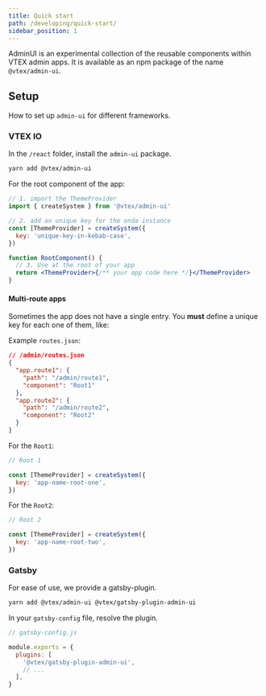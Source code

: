 ```yaml
---
title: Quick start
path: /developing/quick-start/
sidebar_position: 1
---
```


AdminUI is an experimental collection of the reusable components within VTEX admin apps. It is available as an npm package of the name `@vtex/admin-ui`.

## Setup

How to set up `admin-ui` for different frameworks.

### VTEX IO

In the `/react` folder, install the `admin-ui` package.

```sh isStatic
yarn add @vtex/admin-ui
```

For the root component of the app:

```jsx isStatic
// 1. import the ThemeProvider
import { createSystem } from '@vtex/admin-ui'

// 2. add an unique key for the onda instance
const [ThemeProvider] = createSystem({
  key: 'unique-key-in-kebab-case',
})

function RootComponent() {
  // 3. Use at the root of your app
  return <ThemeProvider>{/** your app code here */}</ThemeProvider>
}
```

#### Multi-route apps

Sometimes the app does not have a single entry. You **must** define a unique key for each one of them, like:

Example `routes.json`:

```json isStatic
// /admin/routes.json
{
  "app.route1": {
    "path": "/admin/route1",
    "component": "Root1"
  },
  "app.route2": {
    "path": "/admin/route2",
    "component": "Root2"
  }
}
```

For the `Root1`:

```jsx isStatic
// Root 1

const [ThemeProvider] = createSystem({
  key: 'app-name-root-one',
})
```

For the `Root2`:

```jsx isStatic
// Root 2

const [ThemeProvider] = createSystem({
  key: 'app-name-root-two',
})
```

### Gatsby

For ease of use, we provide a gatsby-plugin.

```sh isStatic
yarn add @vtex/admin-ui @vtex/gatsby-plugin-admin-ui
```

In your `gatsby-config` file, resolve the plugin.

```js isStatic
// gatsby-config.js

module.exports = {
  plugins: [
    '@vtex/gatsby-plugin-admin-ui',
    // ...
  ],
}
```
